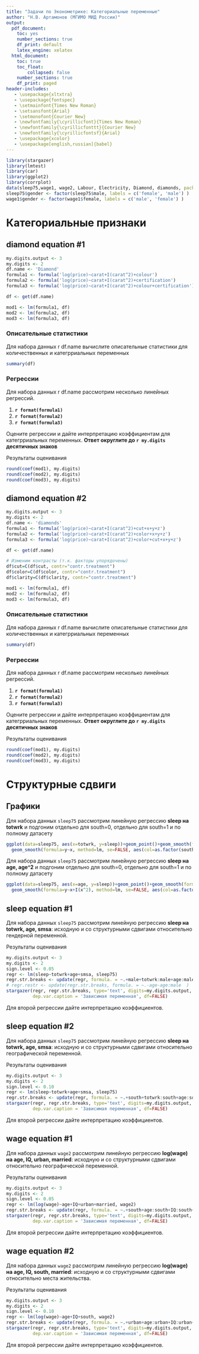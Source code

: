 ```yaml
---
title: "Задачи по Эконометрике: Категориальные переменные"
author: "Н.В. Артамонов (МГИМО МИД России)"
output:
  pdf_document:
    toc: yes
    number_sections: true
    df_print: default
    latex_engine: xelatex
  html_document:
    toc: true
    toc_float: 
        collapsed: false
    number_sections: true
    df_print: paged
header-includes:
   - \usepackage{xltxtra}
   - \usepackage{fontspec}
   - \setmainfont{Times New Roman}
   - \setsansfont{Arial}
   - \setmonofont{Courier New}
   - \newfontfamily{\cyrillicfont}{Times New Roman}
   - \newfontfamily{\cyrillicfonttt}{Courier New} 
   - \newfontfamily{\cyrillicfontsf}{Arial}
   - \usepackage{xcolor}
   - \usepackage[english,russian]{babel}
---
```


```r
library(stargazer)
library(lmtest)
library(car)
library(ggplot2)
library(corrplot)
data(sleep75,wage1, wage2, Labour, Electricity, Diamond, diamonds, package = c('wooldridge', 'Ecdat', 'ggplot2') )
sleep75$gender <- factor(sleep75$male, labels = c('female', 'male') )
wage1$gender <- factor(wage1$female, labels = c('male', 'female') )
```

# Категориальные признаки

## diamond equation #1

```r
my.digits.output <- 3
my.digits <- 2
df.name <- 'Diamond'
formula1 <- formula('log(price)~carat+I(carat^2)+colour')
formula2 <- formula('log(price)~carat+I(carat^2)+certification')
formula3 <- formula('log(price)~carat+I(carat^2)+colour+certification')

df <- get(df.name)

mod1 <- lm(formula1, df)
mod2 <- lm(formula2, df)
mod3 <- lm(formula3, df)
```

### Описательные статистики

Для набора данных ` `r df.name` ` вычислите описательные статистики для количественных и категрриальных переменных

```r
summary(df)
```

### Регрессии

Для набора данных ` `r df.name` ` рассмотрим несколько линейных регрессий. 

1. __`r format(formula1)`__
2. __`r format(formula2)`__
3. __`r format(formula3)`__

Оцените регрессии и дайте интерпретацию коэффициентам для категрриальных переменных. **Ответ округлите до `r my.digits` десятичных знаков** 

Результаты оценивания

```r
round(coef(mod1), my.digits)
round(coef(mod2), my.digits)
round(coef(mod3), my.digits)
```

## diamond equation #2

```r
my.digits.output <- 3
my.digits <- 2
df.name <- 'diamonds'
formula1 <- formula('log(price)~carat+I(carat^2)+cut+x+y+z')
formula2 <- formula('log(price)~carat+I(carat^2)+color+x+y+z')
formula3 <- formula('log(price)~carat+I(carat^2)+color+cut+x+y+z')

df <- get(df.name)

# Изменим контрасты (т.к. факторы упорядочены)
df$cut=C(df$cut, contr="contr.treatment")
df$color=C(df$color, contr="contr.treatment")
df$clarity=C(df$clarity, contr="contr.treatment")

mod1 <- lm(formula1, df)
mod2 <- lm(formula2, df)
mod3 <- lm(formula3, df)
```

### Описательные статистики

Для набора данных ` `r df.name` ` вычислите описательные статистики для количественных и категрриальных переменных

```r
summary(df)
```

### Регрессии

Для набора данных ` `r df.name` ` рассмотрим несколько линейных регрессий. 

1. __`r format(formula1)`__
2. __`r format(formula2)`__
3. __`r format(formula3)`__

Оцените регрессии и дайте интерпретацию коэффициентам для категрриальных переменных. **Ответ округлите до `r my.digits` десятичных знаков** 

Результаты оценивания

```r
round(coef(mod1), my.digits)
round(coef(mod2), my.digits)
round(coef(mod3), my.digits)
```

# Структурные сдвиги

## Графики

Для набора данных `sleep75` рассмотрим линейную регрессию 
**sleep на totwrk** и подгоним отдельно для
south=0, отдельно для south=1 и по полному датасету

```r
ggplot(data=sleep75, aes(x=totwrk, y=sleep))+geom_point()+geom_smooth(formula=y~x, method=lm, se=FALSE)+
  geom_smooth(formula=y~x, method=lm, se=FALSE, aes(col=as.factor(south)) )
```

Для набора данных `sleep75` рассмотрим линейную регрессию 
**sleep на age, age^2** и подгоним отдельно для
south=0, отдельно для south=1 и по полному датасету

```r
ggplot(data=sleep75, aes(x=age, y=sleep))+geom_point()+geom_smooth(formula=y~x+I(x^2), method=lm, se=FALSE)+
  geom_smooth(formula=y~x+I(x^2), method=lm, se=FALSE, aes(col=as.factor(south)) )
```

## sleep equation #1

Для набора данных `sleep75` рассмотрим линейную регрессию **sleep на totwrk, age, smsa**: 
исходную и со структурными сдвигами относительно гендерной переменной.

Результаты оценивания

```r
my.digits.output <- 3
my.digits <- 2
sign.level <- 0.05
regr <- lm(sleep~totwrk+age+smsa, sleep75)
regr.str.breaks <- update(regr, formula. = ~.+male+totwrk:male+age:male+smsa:male  )
# regr.restr <- update(regr.str.breaks, formula. = ~.-age-age:male  )
stargazer(regr, regr.str.breaks, type='text', digits=my.digits.output, digit.separator = '', 
          dep.var.caption = 'Зависимая переменная', df=FALSE)
```


Для второй регрессии дайте интерпретацию коэффициентов.


## sleep equation #2

Для набора данных `sleep75` рассмотрим линейную регрессию **sleep на totwrk, age, smsa**: 
исходную и со структурными сдвигами относительно географической переменной.

Результаты оценивания

```r
my.digits.output <- 3
my.digits <- 2
sign.level <- 0.10
regr <- lm(sleep~totwrk+age+smsa, sleep75)
regr.str.breaks <- update(regr, formula. = ~.+south+totwrk:south+age:south+smsa:south  )
stargazer(regr, regr.str.breaks, type='text', digits=my.digits.output, digit.separator = '', 
          dep.var.caption = 'Зависимая переменная', df=FALSE)
```

Для второй регрессии дайте интерпретацию коэффициентов.

## wage equation #1

Для набора данных `wage2` рассмотрим линейную регрессию **log(wage) на age, IQ, urban, married**: 
исходную и со структурными сдвигами относительно географической переменной.

Результаты оценивания

```r
my.digits.output <- 3
my.digits <- 2
sign.level <- 0.05
regr <- lm(log(wage)~age+IQ+urban+married, wage2)
regr.str.breaks <- update(regr, formula. = ~.+south+age:south+IQ:south+urban:south+married:south  )
stargazer(regr, regr.str.breaks, type='text', digits=my.digits.output, digit.separator = '', 
          dep.var.caption = 'Зависимая переменная', df=FALSE)
```

Для второй регрессии дайте интерпретацию коэффициентов.

## wage equation #2

Для набора данных `wage2` рассмотрим линейную регрессию **log(wage) на age, IQ, south, married**: 
исходную и со структурными сдвигами относительно места жительства.

Результаты оценивания

```r
my.digits.output <- 3
my.digits <- 2
sign.level <- 0.10
regr <- lm(log(wage)~age+IQ+south, wage2)
regr.str.breaks <- update(regr, formula. = ~.+urban+age:urban+IQ:urban+south:urban  )
stargazer(regr, regr.str.breaks, type='text', digits=my.digits.output, digit.separator = '', 
          dep.var.caption = 'Зависимая переменная', df=FALSE)
```

Для второй регрессии дайте интерпретацию коэффициентов.